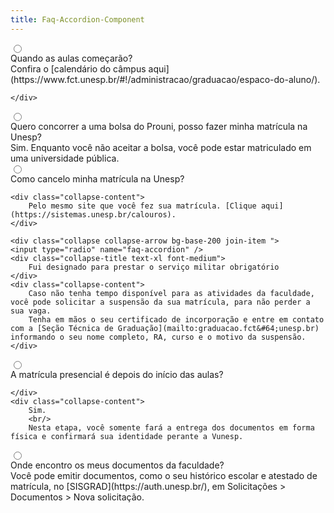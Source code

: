 ```yaml
---
title: Faq-Accordion-Component
---
```


<div class="join join-vertical w-full">
<div class="collapse collapse-arrow bg-base-200 join-item ">
    <input type="radio" name="faq-accordion" /> 
    <div class="collapse-title text-xl font-medium">
       Quando as aulas começarão?
    </div>
    <div class="collapse-content"> 
        Confira o [calendário do câmpus aqui](https://www.fct.unesp.br/#!/administracao/graduacao/espaco-do-aluno/).

    </div>

  </div>
  <div class="collapse collapse-arrow bg-base-200 join-item ">
    <input type="radio" name="faq-accordion" /> 
    <div class="collapse-title text-xl font-medium">
        Quero concorrer a uma bolsa do Prouni, posso fazer minha matrícula na Unesp?
    </div>
    <div class="collapse-content">
        Sim. Enquanto você não aceitar a bolsa, você pode estar matriculado em uma universidade pública.
    </div>

  </div>
  <div class="collapse collapse-arrow bg-base-200 join-item ">
    <input type="radio" name="faq-accordion" /> 
    <div class="collapse-title text-xl font-medium">
        Como cancelo minha matrícula na Unesp?
    </div>
    
    <div class="collapse-content">
        Pelo mesmo site que você fez sua matrícula. [Clique aqui](https://sistemas.unesp.br/calouros).
    </div>
  </div>

    <div class="collapse collapse-arrow bg-base-200 join-item ">
    <input type="radio" name="faq-accordion" />
    <div class="collapse-title text-xl font-medium">
        Fui designado para prestar o serviço militar obrigatório
    </div>
    <div class="collapse-content">
        Caso não tenha tempo disponível para as atividades da faculdade, você pode solicitar a suspensão da sua matrícula, para não perder a sua vaga.
        Tenha em mãos o seu certificado de incorporação e entre em contato com a [Seção Técnica de Graduação](mailto:graduacao.fct&#64;unesp.br) informando o seu nome completo, RA, curso e o motivo da suspensão.
    </div>

  </div>
    <div class="collapse collapse-arrow bg-base-200 join-item ">
    <input type="radio" name="faq-accordion" /> 
    <div class="collapse-title text-xl font-medium">
      A matrícula presencial é depois do início das aulas?

    </div>
    <div class="collapse-content">
        Sim.
        <br/>
        Nesta etapa, você somente fará a entrega dos documentos em forma física e confirmará sua identidade perante a Vunesp.

  </div>
    <div class="collapse collapse-arrow bg-base-200 join-item ">
    <input type="radio" name="faq-accordion" /> 
    <div class="collapse-title text-xl font-medium">
        Onde encontro os meus documentos da faculdade?
    </div>
    <div class="collapse-content">
        Você pode emitir documentos, como o seu histórico escolar e atestado de matrícula, no [SISGRAD](https://auth.unesp.br/), em Solicitações > Documentos > Nova solicitação.
    </div>

  </div>

</div>
</div>
